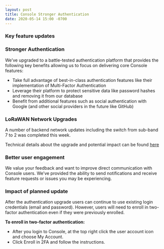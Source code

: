 ```yaml
---
layout: post
title: Console Stronger Authentication
date: 2020-05-14 15:00 -0700
---
```


### Key feature updates

<!--truncate-->

### Stronger Authentication

We’ve upgraded to a battle-tested authentication platform that provides the following key benefits
allowing us to focus on delivering core Console features:

- Take full advantage of best-in-class authentication features like their implementation of
  Multi-Factor Authentication
- Leverage their platform to protect sensitive data like password hashes and removing it from our
  database
- Benefit from additional features such as social authentication with Google (and other social
  providers in the future like GitHub)

### LoRaWAN Network Upgrades

A number of backend network updates including the switch from sub-band 7 to 2 was completed this
week.

Technical details about the upgrade and potential impact can be found
[here](https://engineering.helium.comhttps://docs.helium.com/blog/2020/05/05/lorawan-network-upgrade-potential-disruption-mitigation.html)

### Better user engagement

We value your feedback and want to improve direct communication with Console users. We’ve provided
the ability to send notifications and receive feature requests or issues you may be experiencing.

### Impact of planned update

After the authentication upgrade users can continue to use existing login credentials (email and
password). However, users will need to enroll in two-factor authentication even if they were
previously enrolled.

**To enroll in two-factor authentication:**

- After you login to Console, at the top right click the user account icon and choose My Account.
- Click Enroll in 2FA and follow the instructions.
